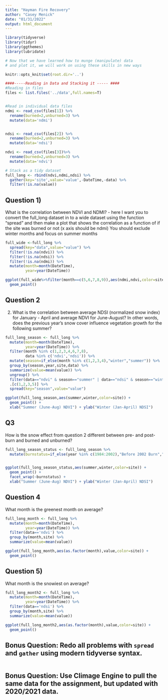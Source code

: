 ```yaml
---
title: "Hayman Fire Recovery"
author: "Casey Menick"
date: "01/31/2022"
output: html_document
---
```


```r
library(tidyverse)
library(tidyr)
library(ggthemes)
library(lubridate)

# Now that we have learned how to munge (manipulate) data
# and plot it, we will work on using these skills in new ways

knitr::opts_knit$set(root.dir='..')
```


```r
####-----Reading in Data and Stacking it ----- ####
#Reading in files
files <- list.files('../data',full.names=T)


#Read in individual data files
ndmi <- read_csv(files[1]) %>% 
  rename(burned=2,unburned=3) %>%
  mutate(data='ndmi')


ndsi <- read_csv(files[2]) %>% 
  rename(burned=2,unburned=3) %>%
  mutate(data='ndsi')

ndvi <- read_csv(files[3])%>% 
  rename(burned=2,unburned=3) %>%
  mutate(data='ndvi')

# Stack as a tidy dataset
full_long <- rbind(ndvi,ndmi,ndsi) %>%
  gather(key='site',value='value',-DateTime,-data) %>%
  filter(!is.na(value))


```

## Question 1) 

What is the correlation between NDVI and NDMI? - here I want you to
convert the full_long dataset in to a wide dataset using the 
function "spread" and then make a plot that shows the correlation as a
function of if the site was burned or not (x axis should be ndmi)
You should exclude winter months and focus on summer months

```r
full_wide <-full_long %>% 
  spread(key="data",value="value") %>% 
  filter(!is.na(ndvi)) %>%
  filter(!is.na(ndsi)) %>%
  filter(!is.na(ndmi)) %>%
  mutate(month=month(DateTime),
         year=year(DateTime)) 

ggplot(full_wide%>%filter(month==c(5,6,7,8,9)),aes(ndmi,ndvi,color=site)) +
  geom_point()

```


## Question 2 

2) What is the correlation between average NDSI (normalized
 snow index) for January - April and average NDVI for June-August?
In other words, does the previous year's snow cover influence vegetation
 growth for the following summer?

```r
full_long_season <- full_long %>%
  mutate(month=month(DateTime),
         year=year(DateTime)) %>%
  filter(month %in% c(1,2,3,4,6,7,8),
         data %in% c('ndvi','ndsi')) %>%
  mutate(season=if_else(month %in% c(1,2,3,4),"winter","summer")) %>%
  group_by(season,year,site,data) %>%
  summarize(value=mean(value)) %>%
  ungroup() %>%
  filter(data=="ndvi" & season=="summer" | data=="ndsi" & season=="winter") %>% 
  .[c(1,2,3,5)] %>%
  spread(key="season",value="value")

ggplot(full_long_season,aes(summer,winter,color=site)) +
  geom_point() +
  xlab("Summer (June-Aug) NDVI") + ylab("Winter (Jan-April) NDSI")

```

## Q3

How is the snow effect from question 2 different between pre- and post-burn
and burned and unburned? 

```r

full_long_season_status <- full_long_season %>%
  mutate(burnstatus=if_else(year %in% c(1984:2002),"Before 2002 Burn","Post 2002 Burn"))


ggplot(full_long_season_status,aes(summer,winter,color=site)) +
  geom_point() +
  facet_wrap(~burnstatus) +
  xlab("Summer (June-Aug) NDVI") + ylab("Winter (Jan-April) NDSI")
```

## Question 4

What month is the greenest month on average? 

```r

full_long_month <- full_long %>%
  mutate(month=month(DateTime),
         year=year(DateTime)) %>%
  filter(data=='ndvi') %>%
  group_by(month,site) %>%
  summarize(value=mean(value))

ggplot(full_long_month,aes(as.factor(month),value,color=site)) +
  geom_point()

```


## Question 5) 

What month is the snowiest on average?
```r
full_long_month2 <- full_long %>%
  mutate(month=month(DateTime),
         year=year(DateTime)) %>%
  filter(data=='ndsi') %>%
  group_by(month,site) %>%
  summarize(value=mean(value))

ggplot(full_long_month2,aes(as.factor(month),value,color=site)) +
  geom_point()

```


## Bonus Question: Redo all problems with `spread` and `gather` using modern tidyverse syntax. 

```r


```


## Bonus Question: Use Climage Engine to pull the same data for the assignment, but updated with 2020/2021 data.

```r


```



